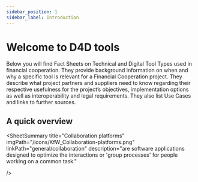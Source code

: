 ```yaml
---
sidebar_position: 1
sidebar_label: Introduction
---
```



# Welcome to D4D tools

Below you will find Fact Sheets on Technical and Digital Tool Types used in financial cooperation. They provide background information on when and why a specific tool is relevant for a Financial Cooperation project. They describe what project partners and suppliers need to know regarding their respective usefulness for the project’s objectives, implementation options as well as interoperability and legal requirements. They also list Use Cases and links to further sources.

## A quick overview

<SheetSummary
  title="Building information modelling"
  imgPath="/icons/KfW_Building-Information-Modelling.png"
  linkPath="general/bim"
  description="is a cutting-edge method for integrated design, construction, and operation of infrastructure projects."
/>

<SheetSummary
  title="Cameras"
  imgPath="/icons/KfW_cameras.png"
  linkPath="general/cameras"
  description="are manual or automatic optical instruments to capture static and omnidirectional photos, virtual reality or videos."
/>

<SheetSummary
  title="Collaboration platforms"
  imgPath="/icons/KfW_Collaboration-platforms.png"
  linkPath="general/collaboration"
  description="are software applications designed to optimize the interactions or 'group processes' for people working on a common task."

/>

<SheetSummary
  title="Crowdsourcing"
  imgPath="/icons/KfW_Crowdsourcing.png"
  linkPath="general/cst"
  description="can be used to quickly collect up-to-date information from many individuals at relatively low cost, especially from target groups."
/>

<SheetSummary
  title="Drones"
  imgPath="/icons/KfW_Drones.png"
  linkPath="general/drones"
  description="can be helpful in providing aerial imagery for monitoring agriculture, wildlife, the environment, and infrastructure."
/>

<SheetSummary
  title="eLearning"
  imgPath="/icons/KfW_eLearning.png"
  linkPath="general/elearning"
  description="tools are primarily web-based software to deliver training and content across a variety of electronic devices."
/>

<SheetSummary
  title="Geospatial tools"
  imgPath="/icons/KfW_Geo-spatial-tools.png"
  linkPath="general/gis"
  description="are designed to collect, store, edit, manipulate and analyze different types of geospatial data in layers of maps."
/>

<SheetSummary
  title="Maintenance Management Systems"
  imgPath="/icons/KfW_Maintenance-Management.png"
  linkPath="general/mms"
  description="are used to manage maintenance operations and optimize the utilization and availability of equipment and infrastructure."
/>

<SheetSummary
  title="Mobile Data Collection"
  imgPath="/icons/KfW_Mobile-data-collection.png"
  linkPath="general/mdc"
  description="tools are used for collecting information from the field via mobile devices such as a smart-phones, tablets, or GPS trackers."
/>

<SheetSummary
  title="Remote Management Information Systems"
  imgPath="/icons/KfW_Remote_MIS.png"
  linkPath="general/rmis"
  description="are useful for tracking infrastructure quality and the progress of complex projects."
/>

<SheetSummary
  title="Earth Observation"
  imgPath="/icons/KfW_Satellites.png"
  linkPath="general/satellites"
  description="via satellites is a discipline
    that allows us to gather information about our planet"
/>

<SheetSummary
  title="Sensors"
  imgPath="/icons/KfW_Sensors.png"
  linkPath="general/sensors"
  description="are devices that monitor changes by converting signals continuously and automatically from analog objects into a digital interface."
/>
